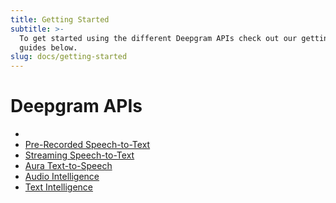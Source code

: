 ```yaml
---
title: Getting Started
subtitle: >-
  To get started using the different Deepgram APIs check out our getting started
  guides below.
slug: docs/getting-started
---
```



# Deepgram APIs

* <Markdown src="../snippets/voice-agent.mdx" />
* [Pre-Recorded Speech-to-Text](/docs/getting-started-with-pre-recorded-audio)
* [Streaming Speech-to-Text](/docs/getting-started-with-live-streaming-audio)
* [Aura Text-to-Speech](/docs/text-to-speech)
* [Audio Intelligence](/docs/audio-intelligence)
* [Text Intelligence](/docs/text-intelligence)
